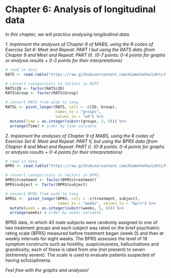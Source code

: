 # Chapter 6: Analysis of longitudinal data 

*In this chapter, we will practice analysing longitudinal data.*

*1. Implement the analyses of Chapter 8 of MABS, using the R codes of Exercise Set 6: Meet and Repeat: PART I but using the RATS data (from Chapter 9 and Meet and Repeat: PART II). (0-7 points: 0-4 points for graphs or analysis results + 0-3 points for their interpretations)*

```r
# read in data 
RATS <- read.table("https://raw.githubusercontent.com/KimmoVehkalahti/MABS/master/Examples/data/rats.txt", header = T)

# convert categoricals to factors in RATS
RATS$ID <- factor(RATS$ID)
RATS$Group <- factor(RATS$Group)

# convert RATS from wide to long 
RATSL <- pivot_longer(RATS, cols = -c(ID, Group), 
                      names_to = "groups",
                      values_to = "wd") %>% 
  mutate(Time = as.integer(substr(groups, 3, 4))) %>%
  arrange(Time) # order by time variable
```

*2. Implement the analyses of Chapter 9 of MABS, using the R codes of Exercise Set 6: Meet and Repeat: PART II, but using the BPRS data (from Chapter 8 and Meet and Repeat: PART I). (0-8 points: 0-4 points for graphs or analysis results + 0-4 points for their interpretations)*

```r
# read in data 
BPRS <- read.table("https://raw.githubusercontent.com/KimmoVehkalahti/MABS/master/Examples/data/BPRS.txt", sep =" ", header = T)

# convert categoricals to factors in BPRS
BPRS$treatment <- factor(BPRS$treatment)
BPRS$subject <- factor(BPRS$subject)

# convert BPRS from wide to long 
BPRSL <-  pivot_longer(BPRS, cols = -c(treatment, subject),
                       names_to = "weeks", values_to = "bprs") %>%
  mutate(week = as.integer(substr(weeks, 5, 6))) %>% 
  arrange(weeks) # order by weeks variable
```

BPRS data, in which 40 male subjects were randomly assigned to one of two treatment groups and each subject was rated on the brief psychiatric rating scale (BPRS) measured before treatment began (week 0) and then at weekly intervals for eight weeks. The BPRS assesses the level of 18 symptom constructs such as hostility, suspiciousness, hallucinations and grandiosity; each of these is rated from one (not present) to seven (extremely severe). The scale is used to evaluate patients suspected of having schizophrenia.

*Feel free with the graphs and analyses!*